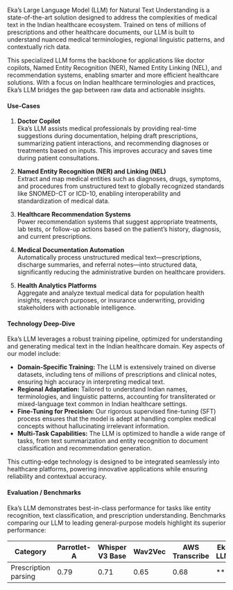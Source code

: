 
Eka’s Large Language Model (LLM) for Natural Text Understanding is a state-of-the-art solution designed to address the complexities of medical text in the Indian healthcare ecosystem. Trained on tens of millions of prescriptions and other healthcare documents, our LLM is built to understand nuanced medical terminologies, regional linguistic patterns, and contextually rich data.  

This specialized LLM forms the backbone for applications like doctor copilots, Named Entity Recognition (NER), Named Entity Linking (NEL), and recommendation systems, enabling smarter and more efficient healthcare solutions. With a focus on Indian healthcare terminologies and practices, Eka’s LLM bridges the gap between raw data and actionable insights.  

#### Use-Cases  

1. **Doctor Copilot**  
   Eka’s LLM assists medical professionals by providing real-time suggestions during documentation, helping draft prescriptions, summarizing patient interactions, and recommending diagnoses or treatments based on inputs. This improves accuracy and saves time during patient consultations.  

2. **Named Entity Recognition (NER) and Linking (NEL)**  
   Extract and map medical entities such as diagnoses, drugs, symptoms, and procedures from unstructured text to globally recognized standards like SNOMED-CT or ICD-10, enabling interoperability and standardization of medical data.  

3. **Healthcare Recommendation Systems**  
   Power recommendation systems that suggest appropriate treatments, lab tests, or follow-up actions based on the patient’s history, diagnosis, and current prescriptions.  

4. **Medical Documentation Automation**  
   Automatically process unstructured medical text—prescriptions, discharge summaries, and referral notes—into structured data, significantly reducing the administrative burden on healthcare providers.  

5. **Health Analytics Platforms**  
   Aggregate and analyze textual medical data for population health insights, research purposes, or insurance underwriting, providing stakeholders with actionable intelligence.  

#### Technology Deep-Dive  

Eka’s LLM leverages a robust training pipeline, optimized for understanding and generating medical text in the Indian healthcare domain. Key aspects of our model include:  

- **Domain-Specific Training:** The LLM is extensively trained on diverse datasets, including tens of millions of prescriptions and clinical notes, ensuring high accuracy in interpreting medical text.  
- **Regional Adaptation:** Tailored to understand Indian names, terminologies, and linguistic patterns, accounting for transliterated or mixed-language text common in Indian healthcare settings.  
- **Fine-Tuning for Precision:** Our rigorous supervised fine-tuning (SFT) process ensures that the model is adept at handling complex medical concepts without hallucinating irrelevant information.  
- **Multi-Task Capabilities:** The LLM is optimized to handle a wide range of tasks, from text summarization and entity recognition to document classification and recommendation generation.  

This cutting-edge technology is designed to be integrated seamlessly into healthcare platforms, powering innovative applications while ensuring reliability and contextual accuracy.  

#### Evaluation / Benchmarks  

Eka’s LLM demonstrates best-in-class performance for tasks like entity recognition, text classification, and prescription understanding. Benchmarks comparing our LLM to leading general-purpose models highlight its superior performance:  

| **Category**               | **Parrotlet-A** | **Whisper V3 Base** | **Wav2Vec** | **AWS Transcribe** | **Eka LLM**    |  
|----------------------------|-----------------|---------------------|-------------|---------------------|----------------|  
| Prescription parsing       | 0.79            | 0.71                | 0.65        | 0.68                | **

